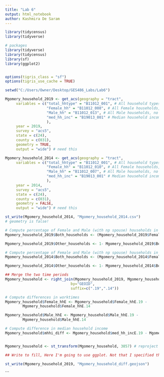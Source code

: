 ---
title: "Lab 6"
output: html_notebook
author: Kashmira De Saram
---

```{r}
library(tidycensus)
library(tidyverse)

# packages
library(tidyverse)
library(tidycensus)
library(sf)
library(ggplot2)


options(tigris_class = "sf")
options(tigris_use_cache = TRUE)

setwd("C:/Users/Owner/Desktop/GES486_Labs/Lab6")
```
```{r}
Mgomery_household_2019 <- get_acs(geography = "tract", 
     variables = c("total_hhtype" = "B11012_001", # All household types
                   "Female_hh" = "B11012_008", # All Female households, no spouse
                   "Male_hh" = "B11012_013", # All Male households, no spouse 
                   "med_hh_inc" = "B19013_001" # Median household income
                   ), 
     year = 2019,
     survey = "acs5",
     state = c(24), 
     county = c(031), 
     geometry = TRUE,
     output = "wide") # need this

```
```{r}
Mgomery_household_2014 <- get_acs(geography = "tract", 
     variables = c("total_hhtype" = "B11012_001", # All household types
                   "Female_hh" = "B11012_010", # All Female households, no spouse
                   "Male_hh" = "B11012_007", # All Male households, no spouse 
                   "med_hh_inc" = "B19013_001" # Median household income
                   ),      
     year = 2014,
     survey = "acs5",
     state = c(24), 
     county = c(031),
     geometry = FALSE, 
     output = "wide") # need this
```


```{r}

st_write(Mgomery_household_2014, "Mgomery_household_2014.csv") 
# geometry is false!
```

```{r}
# Compute percentage of Female and Male (with np spouse) households in 2019
Mgomery_household_2019$Both_households <- (Mgomery_household_2019$Female_hhE + Mgomery_household_2019$Male_hhE) / Mgomery_household_2019$total_hhtypeE

Mgomery_household_2019$Other_households <- 1- Mgomery_household_2019$Both_household


```
```{r}
# Compute percentage of Female and Male (with np spouse) households in 2014
Mgomery_household_2014$Both_households <- (Mgomery_household_2014$Female_hhE + Mgomery_household_2014$Male_hhE)/ Mgomery_household_2014$total_hhtypeE

Mgomery_household_2014$Other_households <- 1- Mgomery_household_2014$Both_households
```


```{r mergeanddiff}
## Merge the two time periods
Mgomery_household <- right_join(Mgomery_household_2019, Mgomery_household_2014, 
                              by="GEOID",
                              suffix=c(".19",".14"))
```


```{r}

# Compute differences in worktimes
Mgomery_household$Female_hhE <- Mgomery_household$Female_hhE.19 -
        Mgomery_household$Female_hhE.14

Mgomery_household$Male_hhE <- Mgomery_household$Male_hhE.19 -
        Mgomery_household$Male_hhE.14

# Compute difference in median household income
Mgomery_household$mhhi_diff <- Mgomery_household$med_hh_incE.19 - Mgomery_household$med_hh_incE.14


Mgomery_household <- st_transform(Mgomery_household, 3857) # reproject into web-mercator because Google owns everything   
```
```{r}
## Write to fill, Here I'm going to use ggplot. Not that I specified the CRS (projection)

st_write(Mgomery_household_2019, "Mgomery_household_diff.geojson")
```

```


